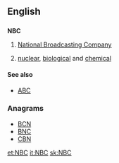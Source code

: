 ==English==
==={{initialism}}===
'''NBC'''

# {{US|television|radio}} [[wikipedia:NBC|National Broadcasting Company]]
# {{weapons}} [[nuclear]], [[biological]] and [[chemical]]

====See also====
* {{sense|nuclear, biological, chemical}} [[ABC]]

===Anagrams===
* [[BCN#English|BCN]] 
* [[BNC#English|BNC]]
* [[CBN#English|CBN]]


[[et:NBC]]
[[it:NBC]]
[[sk:NBC]]